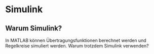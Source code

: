 # Simulink

::: callout-note
## Warum Simulink?

In MATLAB können Übertragungsfunktionen berechnet werden und Regelkreise simuliert werden. Warum trotzdem Simulink verwenden?
:::
